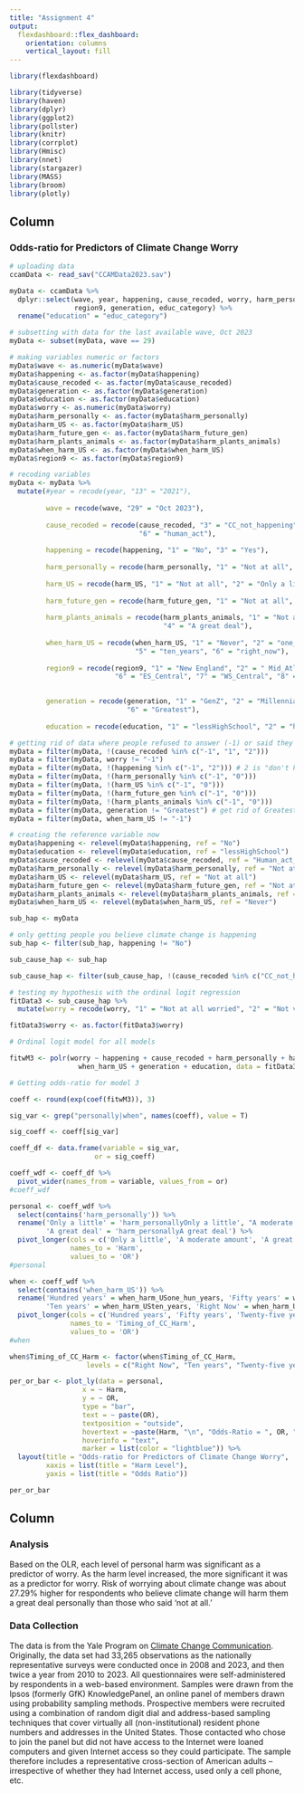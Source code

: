 ```yaml
---
title: "Assignment 4"
output: 
  flexdashboard::flex_dashboard:
    orientation: columns
    vertical_layout: fill
---
```


```r
library(flexdashboard)

library(tidyverse)
library(haven)
library(dplyr)
library(ggplot2)
library(pollster)
library(knitr)
library(corrplot)
library(Hmisc)
library(nnet)
library(stargazer)
library(MASS)
library(broom)
library(plotly)

```

Column {data-width=650}
-----------------------------------------------------------------------

### Odds-ratio for Predictors of Climate Change Worry

```r
# uploading data
ccamData <- read_sav("CCAMData2023.sav")

myData <- ccamData %>%
  dplyr::select(wave, year, happening, cause_recoded, worry, harm_personally, harm_US, harm_future_gen, harm_plants_animals, when_harm_US,
                region9, generation, educ_category) %>% 
  rename("education" = "educ_category") 

# subsetting with data for the last available wave, Oct 2023
myData <- subset(myData, wave == 29)

# making variables numeric or factors
myData$wave <- as.numeric(myData$wave)
myData$happening <- as.factor(myData$happening)
myData$cause_recoded <- as.factor(myData$cause_recoded)
myData$generation <- as.factor(myData$generation)
myData$education <- as.factor(myData$education)
myData$worry <- as.numeric(myData$worry)
myData$harm_personally <- as.factor(myData$harm_personally)
myData$harm_US <- as.factor(myData$harm_US)
myData$harm_future_gen <- as.factor(myData$harm_future_gen)
myData$harm_plants_animals <- as.factor(myData$harm_plants_animals)
myData$when_harm_US <- as.factor(myData$when_harm_US)
myData$region9 <- as.factor(myData$region9)

# recoding variables
myData <- myData %>%
  mutate(#year = recode(year, "13" = "2021"),
         
         wave = recode(wave, "29" = "Oct 2023"),
         
         cause_recoded = recode(cause_recoded, "3" = "CC_not_happening", "4" = "Nat_changes", "5" = "Human_act_and_nat_changes",
                                "6" = "human_act"),
         
         happening = recode(happening, "1" = "No", "3" = "Yes"),
         
         harm_personally = recode(harm_personally, "1" = "Not at all", "2" = "Only a little", "3" = "A moderate amount", "4" = "A great deal"),
         
         harm_US = recode(harm_US, "1" = "Not at all", "2" = "Only a little", "3" = "A moderate amount", "4" = "A great deal"),
         
         harm_future_gen = recode(harm_future_gen, "1" = "Not at all", "2" = "Only a little", "3" = "A moderate amount", "4" = "A great deal"),
         
         harm_plants_animals = recode(harm_plants_animals, "1" = "Not at all", "2" = "Only a little", "3" = "A moderate amount",
                                      "4" = "A great deal"),
         
         when_harm_US = recode(when_harm_US, "1" = "Never", "2" = "one_hun_years", "3" = "fifty_years", "4" = "twn_five_years",
                               "5" = "ten_years", "6" = "right_now"),
         
         region9 = recode(region9, "1" = "New England", "2" = " Mid_Atlantic", "3" = "EN_Central", "4" = "WN_Central", "5" = "S_Atlantic",
                          "6" = "ES_Central", "7" = "WS_Central", "8" = "Mountain", "9" = "Pacific"),

         
         generation = recode(generation, "1" = "GenZ", "2" = "Millennials", "3" = "GenerationX", "4" = "BabyBoomers", "5" = "Silent",
                             "6" = "Greatest"),
         
         education = recode(education, "1" = "lessHighSchool", "2" = "highSchool", "3" = "someCollege", "4" = "bachelorDegreeUp"))

# getting rid of data where people refused to answer (-1) or said they "don't know" (0)
myData = filter(myData, !(cause_recoded %in% c("-1", "1", "2")))
myData = filter(myData, worry != "-1")
myData = filter(myData, !(happening %in% c("-1", "2"))) # 2 is "don't know"
myData = filter(myData, !(harm_personally %in% c("-1", "0")))
myData = filter(myData, !(harm_US %in% c("-1", "0")))
myData = filter(myData, !(harm_future_gen %in% c("-1", "0")))
myData = filter(myData, !(harm_plants_animals %in% c("-1", "0")))
myData = filter(myData, generation != "Greatest") # get rid of Greatest because they only had 1 respondent in 2021
myData = filter(myData, when_harm_US != "-1")

# creating the reference variable now
myData$happening <- relevel(myData$happening, ref = "No")
myData$education <- relevel(myData$education, ref = "lessHighSchool")
myData$cause_recoded <- relevel(myData$cause_recoded, ref = "Human_act_and_nat_changes")
myData$harm_personally <- relevel(myData$harm_personally, ref = "Not at all")
myData$harm_US <- relevel(myData$harm_US, ref = "Not at all")
myData$harm_future_gen <- relevel(myData$harm_future_gen, ref = "Not at all")
myData$harm_plants_animals <- relevel(myData$harm_plants_animals, ref = "Not at all")
myData$when_harm_US <- relevel(myData$when_harm_US, ref = "Never")


```

```r
sub_hap <- myData

# only getting people you believe climate change is happening
sub_hap <- filter(sub_hap, happening != "No")

```

```r

sub_cause_hap <- sub_hap

sub_cause_hap <- filter(sub_cause_hap, !(cause_recoded %in% c("CC_not_happening", "Nat_changes")))

```


```r

# testing my hypothesis with the ordinal logit regression 
fitData3 <- sub_cause_hap %>%
  mutate(worry = recode(worry, "1" = "Not at all worried", "2" = "Not very worried", "3" = "Somewhat worried", "4" = "Very worried"))

fitData3$worry <- as.factor(fitData3$worry)

```


```r

# Ordinal logit model for all models

fitwM3 <- polr(worry ~ happening + cause_recoded + harm_personally + harm_US + harm_future_gen + harm_plants_animals +
                 when_harm_US + generation + education, data = fitData3, Hess = T)


```

```r
# Getting odds-ratio for model 3 

coeff <- round(exp(coef(fitwM3)), 3)

sig_var <- grep("personally|when", names(coeff), value = T)

sig_coeff <- coeff[sig_var]

coeff_df <- data.frame(variable = sig_var,
                     or = sig_coeff)

```

```r
coeff_wdf <- coeff_df %>% 
  pivot_wider(names_from = variable, values_from = or)
#coeff_wdf

personal <- coeff_wdf %>% 
  select(contains('harm_personally')) %>% 
  rename('Only a little' = 'harm_personallyOnly a little', "A moderate amount" = 'harm_personallyA moderate amount',
         'A great deal' = 'harm_personallyA great deal') %>% 
  pivot_longer(cols = c('Only a little', 'A moderate amount', 'A great deal'),
               names_to = 'Harm',
               values_to = 'OR')
#personal

when <- coeff_wdf %>% 
  select(contains('when_harm_US')) %>% 
  rename('Hundred years' = when_harm_USone_hun_years, 'Fifty years' = when_harm_USfifty_years, 'Twenty-five years' = when_harm_UStwn_five_years,
         'Ten years' = when_harm_USten_years, 'Right Now' = when_harm_USright_now) %>% 
  pivot_longer(cols = c('Hundred years', 'Fifty years', 'Twenty-five years', 'Ten years', 'Right Now'),
               names_to = 'Timing_of_CC_Harm',
               values_to = 'OR')
#when

when$Timing_of_CC_Harm <- factor(when$Timing_of_CC_Harm,
                   levels = c("Right Now", "Ten years", "Twenty-five years", "Fifty years", "Hundred years"))


```

```r
per_or_bar <- plot_ly(data = personal,
                  x = ~ Harm,
                  y = ~ OR,
                  type = "bar",
                  text = ~ paste(OR), 
                  textposition = "outside",
                  hovertext = ~paste(Harm, "\n", "Odds-Ratio = ", OR, "%"),
                  hoverinfo = "text",
                  marker = list(color = "lightblue")) %>% 
  layout(title = "Odds-ratio for Predictors of Climate Change Worry",
         xaxis = list(title = "Harm Level"),
         yaxis = list(title = "Odds Ratio"))

per_or_bar

```


Column {data-width=350}
-----------------------------------------------------------------------

### Analysis
Based on the OLR, each level of personal harm was significant as a predictor of worry. As the harm level increased, the more significant it was as a predictor for worry. Risk of worrying about climate change was about 27.29% higher for respondents who believe climate change will harm them a great deal personally than those who said ‘not at all.’

### Data Collection
The data is from the Yale Program on [Climate Change Communication](https://climatecommunication.yale.edu/visualizations-data/americans-climate-views/). Originally, the data set had 33,265  observations as the nationally representative surveys were conducted once in 2008 and 2023, and then twice a year from 2010 to 2023. All questionnaires were self-administered by respondents in a web-based environment. Samples were drawn from the Ipsos (formerly GfK) KnowledgePanel, an online panel of members drawn using probability sampling methods. Prospective members were recruited using a combination of random digit dial and address-based sampling techniques that cover virtually all (non-institutional) resident phone numbers and addresses in the United States. Those contacted who chose to join the panel but did not have access to the Internet were loaned computers and given Internet access so they could participate. The sample therefore includes a representative cross-section of American adults – irrespective of whether they had Internet access, used only a cell phone, etc.


